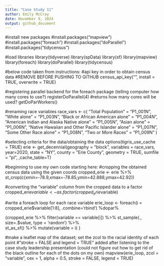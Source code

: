 ```yaml
---
title: "Case Study 11"
author: Emily McCray
date: November 9, 2024
output: github_document
---
```


#install new packages
#install.packages("mapview")
#install.packages("foreach")
#install.packages("doParallel")
#install.packages("tidycensus")

#load libraries
library(tidyverse)
library(spData)
library(sf)
library(mapview)
library(foreach)
library(doParallel)
library(tidycensus)

#below code taken from instructions: 
#api key in order to obtain census data
#REMOVE BEFORE PUSHING TO GITHUB
census_api_key("", install = TRUE, overwrite = TRUE)

#registering parallel backend for the foreach package (telling computer how many cores to use?)
registerDoParallel(4)
#returns how many cores will be used?
getDoParWorkers()

#renaming race variables
race_vars <- c(
  "Total Population" = "P1_001N",
  "White alone" = "P1_003N",
  "Black or African American alone" = "P1_004N",
  "American Indian and Alaska Native alone" = "P1_005N",
  "Asian alone" = "P1_006N",
  "Native Hawaiian and Other Pacific Islander alone" = "P1_007N",
  "Some Other Race alone" = "P1_008N",
  "Two or More Races" = "P1_009N"
)

#selecting criteria for the data/obtaining the data
options(tigris_use_cache = TRUE)
erie <- get_decennial(geography = "block", variables = race_vars, year=2020,
                  state = "NY", county = "Erie County", geometry = TRUE,
                  sumfile = "pl", ,cache_table=T) 

#beginning to use my own code starting here: 
#cropping the obtained census data using the given coords
cropped_erie <- erie %>%
  st_crop(c(xmin=-78.9,xmax=-78.85,ymin=42.888,ymax=42.92))

#converting the "variable" column from the cropped data to a factor  
cropped_erie$variable <- as.factor(cropped_erie$variable)

#write a foreach loop for each race variable
erie_loop <- foreach(i = cropped_erie$variable[1:8], .combine='rbind') %dopar% 

  {cropped_erie %>% 
    filter(variable == variable[i]) %>%
    st_sample(., size=.$value, type = 'random') %>%  
    st_as_sf() %>%
    mutate(variable = i)
  }
    
#make a leaflet map of the dataset; set the zcol to the racial identity of each point
#"stroke = FALSE and legend = TRUE" added after listening to the case study leadership presentation (could not figure out how to get rid of the black outline for each of the dots on my own)
mapview(erie_loop, zcol = "variable", cex = 1, alpha = 0.5, stroke = FALSE, legend = TRUE)
